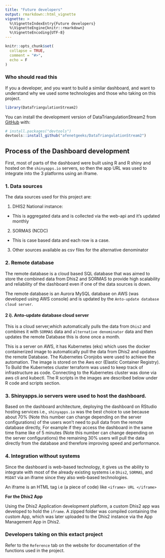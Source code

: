 ```yaml
---
title: "Future developers"
output: rmarkdown::html_vignette
vignette: >
  %\VignetteIndexEntry{Future developers}
  %\VignetteEngine{knitr::rmarkdown}
  %\VignetteEncoding{UTF-8}
---
```


```r
knitr::opts_chunk$set(
  collapse = TRUE,
  comment = "#>",
  echo = F
)


```


### Who should read this

If you a developer, and you want to build a similar dashboard, and want to understand why we used some technologies and those who taking on this project.


```r
library(DataTriangulationStream2)
```


You can install the development version of DataTriangulationStream2 from [GitHub](https://github.com/) with:

``` r
# install.packages("devtools")
devtools::install_github("afenetgeeks/DataTriangulationStream2")
```


## Process of the Dashboard development 

First, most of parts of the dashboard were built using R and R shiny and hosted on the `shinyapps.io` servers, so then the app URL was used to integrate into the 3 platforms using an iframe.


### 1.	Data sources

The data sources used for this project are:

1.	DHIS2 National instance: 

- This is aggregated data and is collected via the web-api and it's updated monthly


2.	SORMAS (NCDC)

- This is case based data and each row is a case.

3.	Other sources available as csv files for the alternative denominator 


### 2.	Remote database 

The remote database is a cloud based SQL database that was aimed to store the combined data from Dhis2 and SORMAS to provide high scalability and reliability of the dashboard even if one of the data sources is down.

The remote database is an Aurora MySQL database on AWS (was developed using AWS console) and is updated by the `Anto-update database cloud server`. 

#### 2 i). Anto-update database cloud server 

This is a cloud server,which automatically pulls the data from `Dhis2` and combines it with `SORMAS` data and `alternative denominator` data and then updates the remote Database this is done once a month.

This is a server on AWS, it has Kubernetes (eks) which uses the docker containerized image to automatically pull the data from Dhis2 and updates the remote Database.
The Kubernetes Cronjobs were used to achieve the automation. The image is stored on the Aws ecr (Elastic Container Registry). 
To Build the Kubernetes cluster terraform was used to keep track of infrastructure as code.
Connecting to the Kubernetes cluster was done via aws cli and kubectl. 
The R scripts in the images are described below under R code and scripts section.


### 3. Shinyapps.io servers were used to host the dashboard.

Based on the dashboard architecture, deploying the dashboard on RStudio hosting services i.e., `shinyapps.io` was the best choice to use because about 70% (Note this number can change depending on the server configurations) of the users won’t need to pull data from the remote database directly, For example if they access the dashboard in the same time frame like of 5 minutes (Note this number can change depending on the server configurations) the remaining 30% users will pull the data directly from the database and therefore improving speed and performance.


### 4.	Integration without systems 

Since the dashboard is web-based technology, it gives us the ability to integrate with most of the already existing systems i.e `Dhis2`, `SORMAS`, and `MSDAT`  via an iframe since they also web-based technologies.

An iframe is an HTML tag i.e (a piece of code) like `<iframe> URL </iframe>`

**For the Dhis2 App**

Using the Dhis2 Application development platform, a custom Dhis2 app was developed to hold the `iframe`. A zipped folder was compiled containing the custom App, which was later uploaded to the Dhis2 instance via the App Management App in Dhis2.

### Developers taking on this extact project

Refer to the `Reference` tab on the website for documentation of the functions used in the project.


